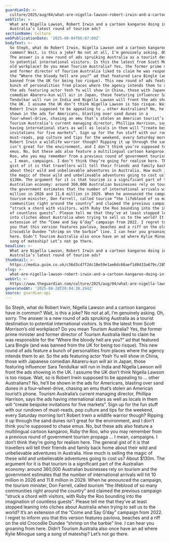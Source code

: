 ```yaml
---
guardianId: >-
  culture/2025/aug/04/what-are-nigella-lawson-robert-irwin-and-a-cartoon-kangaroo-doing-in-australias-latest-round-of-tourism-ads
webTitle: >-
  What are Nigella Lawson, Robert Irwin and a cartoon kangaroo doing in
  Australia’s latest round of tourism ads?
sectionName: Culture
webPublicationDate: '2025-08-04T06:07:00Z'
bodyText: >-
  So Steph, what do Robert Irwin, Nigella Lawson and a cartoon kangaroo have in
  common? Wait, is this a joke? No not at all, I’m genuinely asking. Oh, sorry.
  The answer is a new round of ads spruiking Australia as a tourist destination
  to potential international visitors. Is this the latest from Scott Morrison’s
  old workplace? Do you mean Tourism Australia? Yes, the former prime minister
  and former director of Tourism Australia liked to claim he was responsible for
  the “Where the bloody hell are you?” ad that featured Lara Bingle (and was
  banned from the UK for being too risque). This new round of ads feature a
  bunch of personalities from places where the agency intends them to air. So
  the ads featuring actor Yosh Yu will show in China, those with Japanese
  comedian Abareru-kun will air in Japan, those featuring influencer Sara
  Tendulkar will run in India and Nigella Lawson will front the ads showing in
  the UK. I assume the UK don’t think Nigella Lawson is too risque. Wait, so is
  Robert Irwin supposed to be appealing to … other Australians? No, he’ll be
  shown in the ads for Americans, blasting over sand dunes in a
  four-wheel-drive, chasing an emu that’s stolen an American tourist’s phone.
  Tourism Australia’s current managing director, Phillipa Harrison, says the ads
  having international stars as well as locals in them will “create bespoke
  invitations for five markets”. Sign up for the fun stuff with our rundown of
  must-reads, pop culture and tips for the weekend, every Saturday morning Isn’t
  Robert Irwin a wildlife warrior though? Ripping it up through the sand dunes
  isn’t great for the environment, and I don’t think you’re supposed to chase
  emus. No, but these ads also feature a multilingual cartoon kangaroo, Ruby the
  Roo, who you may remember from a previous round of government tourism propaga
  … I mean, campaigns. I don’t think they’re going for realism here. The general
  gist of it is that travellers will tell their friends and family back home
  about their wild and unbelievable adventures in Australia. How much is selling
  the magic of these wild and unbelievable adventures going to cost us? About
  $130m. The argument for it is that tourism is a significant part of the
  Australian economy: around 360,000 Australian businesses rely on tourism and
  the government estimates that the number of international arrivals will hit 10
  million in 2026 and 11.8 million in 2029. When he announced the campaign, the
  tourism minister, Don Farrell, called tourism “the lifeblood of so many
  communities right around the country” and claimed the previous campaign
  “struck a chord with visitors, with Ruby the Roo bounding into the imagination
  of countless guests”. Please tell me that they’ve at least stopped leaning
  into cliches about Australia when trying to sell us to the world? It’s an
  extension of the “Come and Say G’day” campaign from 2022. I regret to inform
  you that this version features pavlova, beaches and a riff on the old
  Crocodile Dundee “shrimp on the barbie” line. I can hear you groaning from
  here. Didn’t Tourism Australia also once have an ad where Kylie Minogue sang a
  song of mateship? Let’s not go there.
headline: >-
  What are Nigella Lawson, Robert Irwin and a cartoon kangaroo doing in
  Australia’s latest round of tourism ads?
thumbnail: >-
  https://media.guim.co.uk/c56d3cd7f2dc10e59e1ae6dc66aef1d0433a679c/285_0_1350_1080/500.jpg
slug: >-
  what-are-nigella-lawson-robert-irwin-and-a-cartoon-kangaroo-doing-in-australias-latest-round-of-tourism-ads
webUrl: >-
  https://www.theguardian.com/culture/2025/aug/04/what-are-nigella-lawson-robert-irwin-and-a-cartoon-kangaroo-doing-in-australias-latest-round-of-tourism-ads
generatedAt: '2025-08-28T20:04:30.294Z'
source: guardian-api
---
```

So Steph, what do Robert Irwin, Nigella Lawson and a cartoon kangaroo have in common? Wait, is this a joke? No not at all, I’m genuinely asking. Oh, sorry. The answer is a new round of ads spruiking Australia as a tourist destination to potential international visitors. Is this the latest from Scott Morrison’s old workplace? Do you mean Tourism Australia? Yes, the former prime minister and former director of Tourism Australia liked to claim he was responsible for the “Where the bloody hell are you?” ad that featured Lara Bingle (and was banned from the UK for being too risque). This new round of ads feature a bunch of personalities from places where the agency intends them to air. So the ads featuring actor Yosh Yu will show in China, those with Japanese comedian Abareru-kun will air in Japan, those featuring influencer Sara Tendulkar will run in India and Nigella Lawson will front the ads showing in the UK. I assume the UK don’t think Nigella Lawson is too risque. Wait, so is Robert Irwin supposed to be appealing to … other Australians? No, he’ll be shown in the ads for Americans, blasting over sand dunes in a four-wheel-drive, chasing an emu that’s stolen an American tourist’s phone. Tourism Australia’s current managing director, Phillipa Harrison, says the ads having international stars as well as locals in them will “create bespoke invitations for five markets”. Sign up for the fun stuff with our rundown of must-reads, pop culture and tips for the weekend, every Saturday morning Isn’t Robert Irwin a wildlife warrior though? Ripping it up through the sand dunes isn’t great for the environment, and I don’t think you’re supposed to chase emus. No, but these ads also feature a multilingual cartoon kangaroo, Ruby the Roo, who you may remember from a previous round of government tourism propaga … I mean, campaigns. I don’t think they’re going for realism here. The general gist of it is that travellers will tell their friends and family back home about their wild and unbelievable adventures in Australia. How much is selling the magic of these wild and unbelievable adventures going to cost us? About $130m. The argument for it is that tourism is a significant part of the Australian economy: around 360,000 Australian businesses rely on tourism and the government estimates that the number of international arrivals will hit 10 million in 2026 and 11.8 million in 2029. When he announced the campaign, the tourism minister, Don Farrell, called tourism “the lifeblood of so many communities right around the country” and claimed the previous campaign “struck a chord with visitors, with Ruby the Roo bounding into the imagination of countless guests”. Please tell me that they’ve at least stopped leaning into cliches about Australia when trying to sell us to the world? It’s an extension of the “Come and Say G’day” campaign from 2022. I regret to inform you that this version features pavlova, beaches and a riff on the old Crocodile Dundee “shrimp on the barbie” line. I can hear you groaning from here. Didn’t Tourism Australia also once have an ad where Kylie Minogue sang a song of mateship? Let’s not go there.
